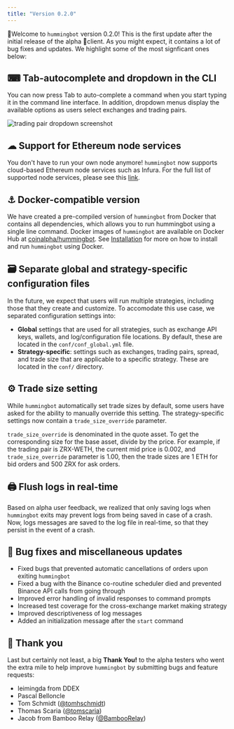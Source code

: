 ```yaml
---
title: "Version 0.2.0"
---
```


🚀Welcome to `hummingbot` version 0.2.0! This is the first update after the initial release of the alpha 🐣client. As you might expect, it contains a lot of bug fixes and updates. We highlight some of the most signficant ones below:

## ⌨ Tab-autocomplete and dropdown in the CLI

You can now press Tab to auto-complete a command when you start typing it in the command line interface. In addition, dropdown menus display the available options as users select exchanges and trading pairs.

![trading pair dropdown screenshot](/img/trading-pair-dropdown.png)

## ☁ Support for Ethereum node services

You don't have to run your own node anymore! `hummingbot` now supports cloud-based Ethereum node services such as Infura. For the full list of supported node services, please see this [link](/operation/adv-command-ref/#setup-ethereum-nodes).

## ⚓ Docker-compatible version

We have created a pre-compiled version of `hummingbot` from Docker that contains all dependencies, which allows you to run hummingbot using a single line command. Docker images of `hummingbot` are available on Docker Hub at [coinalpha/hummingbot](https://hub.docker.com/r/coinalpha/hummingbot). See [Installation](/installation/windows/#install-via-docker) for more on how to install and run `hummingbot` using Docker.

## 🗃 Separate global and strategy-specific configuration files

In the future, we expect that users will run multiple strategies, including those that they create and customize. To accomodate this use case, we separated configuration settings into:

- **Global** settings that are used for all strategies, such as exchange API keys, wallets, and log/configuration file locations. By default, these are located in the `conf/conf_global.yml` file.
- **Strategy-specific**: settings such as exchanges, trading pairs, spread, and trade size that are applicable to a specific strategy. These are located in the `conf/` directory.

## ⚙ Trade size setting

While `hummingbot` automatically set trade sizes by default, some users have asked for the ability to manually override this setting. The strategy-specific settings now contain a `trade_size_override` parameter.

`trade_size_override` is denominated in the quote asset. To get the corresponding size for the base asset, divide by the price. For example, if the trading pair is ZRX-WETH, the current mid price is 0.002, and `trade_size_override` parameter is 1.00, then the trade sizes are 1 ETH for bid orders and 500 ZRX for ask orders.

## 🖨 Flush logs in real-time

Based on alpha user feedback, we realized that only saving logs when `hummingbot` exits may prevent logs from being saved in case of a crash. Now, logs messages are saved to the log file in real-time, so that they persist in the event of a crash.

## 🐞 Bug fixes and miscellaneous updates

- Fixed bugs that prevented automatic cancellations of orders upon exiting `hummingbot`
- Fixed a bug with the Binance co-routine scheduler died and prevented Binance API calls from going through
- Improved error handling of invalid responses to command prompts
- Increased test coverage for the cross-exchange market making strategy
- Improved descriptiveness of log messages
- Added an initialization message after the `start` command

## 🙏 Thank you

Last but certainly not least, a big **Thank You!** to the alpha testers who went the extra mile to help improve `hummingbot` by submitting bugs and feature requests:

- leimingda from DDEX
- Pascal Belloncle
- Tom Schmidt ([@tomhschmidt](https://twitter.com/tomhschmidt))
- Thomas Scaria ([@tomscaria](https://twitter.com/tomscaria))
- Jacob from Bamboo Relay ([@BambooRelay](https://twitter.com/BambooRelay))
